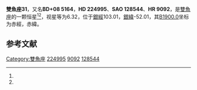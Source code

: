 {{Starbox begin
| name = 雙魚座31
}}
{{Starbox observe
| epoch = [[J2000.0|J2000.0]]
| constell = [[雙魚座|雙魚座]]<ref name=SIMBAD>{{cite web
 | url=http://simbad.u-strasbg.fr/simbad/sim-id?Ident=HR+9092
 | title=Pulsating variable Star
 | publisher=Centre de Données astronomiques de Strasbourg
 | work=SIMBAD
 | accessdate=2012-07-13
 | archive-date=2019-09-19
 | archive-url=https://web.archive.org/web/20190919005410/http://simbad.u-strasbg.fr/simbad/sim-id?Ident=HR+9092
 }}</ref><ref name=DATA>{{cite web
 | url=http://vizier.u-strasbg.fr/viz-bin/VizieR-5?-out.add=.&-source=5050&-corr=PK=HR&-out.max=9999&HR=9092
 | title=VizieR Detailed Page
 | accessdate=2012-07-13
 | archive-date=2016-03-05
 | archive-url=https://web.archive.org/web/20160305030632/http://vizier.u-strasbg.fr/viz-bin/VizieR-5?-out.add=.&-source=5050&-corr=PK=HR&-out.max=9999&HR=9092
 | dead-url=no
 }}</ref>
| 星官 = 
| ra = {{RA|0|2|24.2}}<ref name=SIMBAD /><ref name=DATA />
| dec = {{DEC|+8|57|25}}<ref name=SIMBAD /><ref name=DATA />
| appmag_v = 6.32<ref name=SIMBAD /><ref name=DATA />
}}
{{Starbox character
| class = A6V<ref name=SIMBAD /><ref name=DATA />
| b-v = 0.18<ref name=SIMBAD /><ref name=DATA />
| u-b = 0.14<ref name=SIMBAD /><ref name=DATA />
| r-i = <ref name=SIMBAD /><ref name=DATA />
| variable = 
}}
{{Starbox astrometry
| radial_v = 0.14
| prop_mo_ra = 11
| parallax = 
| p_error = 
}}
{{Starbox catalog
| names =BD+08 5164，[[SAO星表|SAO]] 128544，[[HD星表|HD]] 224995，[[HR星表|HR]] 9092}}
{{Starbox reference |Simbad=HR+9092}}
{{Starbox end}}

'''雙魚座31'''，又名'''BD+08 5164'''，'''HD 224995'''、'''SAO 128544'''、'''HR 9092'''，是[[雙魚座|雙魚座]]的一颗恒星<ref name=SIMBAD /><ref name=DATA />，视星等为6.32，位于[[銀道座標系|銀經]]103.01，[[銀道座標系|銀緯]]-52.01，其[[B1900.0|B1900.0]]坐标为赤經{{RA|23|57|16.8}}，赤緯{{DEC|+8|-52.01|0}}。

== 参考文献 ==
{{reflist}}

{{star-stub}}

{{雙魚座恒星}}
[[Category:雙魚座|Category:雙魚座]]
[[Category:HD和HDE天體|224995]]
[[Category:HR天體|9092]]
[[Category:SAO天體|128544]]